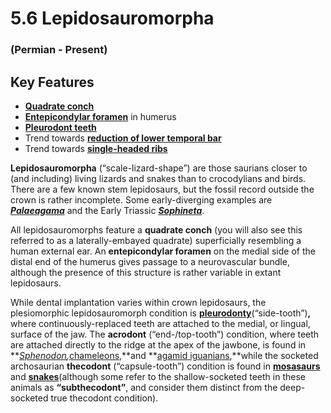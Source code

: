 # 5.6 Lepidosauromorpha


### (Permian - Present)


## Key Features



*   **[Quadrate conch](#205_lacertamuralisskull)**
*   **[Entepicondylar foramen](#201_sphenodonwhole)** in humerus
*   **[Pleurodont teeth](#331_cycluracyclurajaw)**
*   Trend towards **[reduction of lower temporal bar](#207_agamastellioskull)**
*   Trend towards **[single-headed ribs](#208_gekkogekkowhole)**

**Lepidosauromorpha** (“scale-lizard-shape”) are those saurians closer to (and including) living lizards and snakes than to crocodylians and birds. There are a few known stem lepidosaurs, but the fossil record outside the crown is rather incomplete. Some early-diverging examples are **_[Palaeagama](#321_palaeagamawhole)_** and the Early Triassic **_[Sophineta](#323_sophinetacracoviensisskull)_**.

All lepidosauromorphs feature a **quadrate conch** (you will also see this referred to as a laterally-embayed quadrate) superficially resembling a human external ear. An **entepicondylar foramen** on the medial side of the distal end of the humerus gives passage to a neurovascular bundle, although the presence of this structure is rather variable in extant lepidosaurs.

While dental implantation varies within crown lepidosaurs, the plesiomorphic lepidosauromorph condition is **[pleurodonty](#325_cycluracycluraskull)**(“side-tooth”)**,** where continuously-replaced teeth are attached to the medial, or lingual, surface of the jaw. The **acrodont** (“end-/top-tooth”) condition, where teeth are attached directly to the ridge at the apex of the jawbone, is found in **_[Sphenodon](#202_sphenodonskull),_[chameleons](#200_chameleondilepisskull),**and **[agamid iguanians](#207_agamastellioskull),**while the socketed archosaurian **thecodont** (“capsule-tooth”) condition is found in **[mosasaurs](#324_prognathodontooth)** and **[snakes](#177_pythonamethystinusskull)**(although some refer to the shallow-socketed teeth in these animals as **“subthecodont”**, and consider them distinct from the deep-socketed true thecodont condition).
